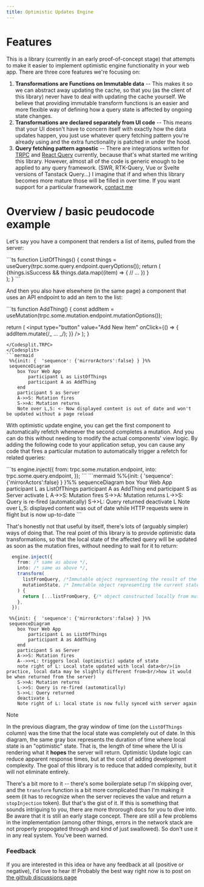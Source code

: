 ```yaml
---
title: Optimistic Updates Engine
---
```


# Features

This is a library (currently in an early proof-of-concept stage) that attempts to make it easier to implement optimistic engine functionality in your web app. There are three core features we're focusing on:

1. **Transformations are Functions on Immutable data** -- This makes it so we can abstract away updating the cache, so that you (as the client of this library) never have to deal with updating the cache yourself. We believe that providing immutable transform functions is an easier and more flexible way of defining how a query state is affected by ongoing state changes.
2. **Transformations are declared separately from UI code** -- This means that your UI doesn't have to concern itself with exactly how the data updates happen, you just use whatever query fetching pattern you're already using and the extra functionality is patched in under the hood.
3. **Query fetching pattern agnostic** -- There are integrations written for [TRPC](https://trpc.io/) and [React Query](https://tanstack.com/query/latest/docs/framework/react/overview) currently, because that's what started me writing this library. However, almost all of the code is generic enough to be applied to any query framework. (SWR, RTK-Query, Vue or Svelte versions of Tanstack Query...) I imagine that if and when this library becomes more mature those will be filled in over time. If you want support for a particular framework, [contact me](#feedback)

# Overview / basic peudocode example

Let's say you have a component that renders a list of items, pulled from the server:

<Codesplit>
<Codesplit.TRPC>
```ts
function ListOfThings() {
  const things = useQuery(trpc.some.query.endpoint.queryOptions());
  return (
    <div>
      {things.isSuccess &&
        things.data.map((item) => {
          // ...
        })
      }
    </div>
  );
}
```
</Codesplit.TRPC>
</Codesplit>

And then you also have elsewhere (in the same page) a component that uses an API endpoint to add an item to the list:

<Codesplit>
<Codesplit.TRPC>
```ts
function AddThing() {
  const addItem = useMutation(trpc.some.mutation.endpoint.mutationOptions());

return (
<input
type="button"
value="Add New Item"
onClick={() => {
addItem.mutate(/_ ... _/);
}}
/>
);
}

````
</Codesplit.TRPC>
</Codesplit>
```mermaid
 %%{init: {  'sequence': {'mirrorActors':false} } }%%
 sequenceDiagram
    box Your Web App
        participant L as ListOfThings
        participant A as AddThing
    end
    participant S as Server
    A->>S: Mutation fires
    S->>A: Mutation returns
    Note over L,S: <- Now displayed content is out of date and won't be updated without a page reload
````

With optimistic update engine, you can get the first component to automatically refetch whenever the second completes a mutation. And you can do this without needing to modify the actual components' view logic. By adding the following code to your application setup, you can cause any code that fires a particular mutation to automatically trigger a refetch for related queries:

<Codesplit>
<Codesplit.TRPC>
```ts
  engine.inject({
    from: trpc.some.mutation.endpoint,
    into: trpc.some.query.endpoint,
  });
```
</Codesplit.TRPC>
</Codesplit>
```mermaid
 %%{init: {  'sequence': {'mirrorActors':false} } }%%
 sequenceDiagram
    box Your Web App
        participant L as ListOfThings
        participant A as AddThing
    end
    participant S as Server
    activate L
    A->>S: Mutation fires
    S->>A: Mutation returns
    L->>S: Query is re-fired (automatically)
    S->>L: Query returned
    deactivate L
    Note over L,S: displayed content was out of date while HTTP requests were in flight but is now up-to-date
```

That's honestly not that useful by itself, there's lots of (arguably simpler) ways of doing that. The real point of this library is to provide optimistic data transformations, so that the local state of the affected query will be updated as soon as the mutation fires, without needing to wait for it to return:

```ts
  engine.inject({
    from: /* same as above */,
    into: /* same as above */,
    transform(
      listFromQuery, /*Immutable object representing the result of the query*/
      mutationState, /* Immutable object representing the current state (input, maybe output, maybe error) of the mutation */
    ) {
      return [...listFromQuery, {/* object constructed locally from mutationState */}];
    },
  });
```

```mermaid
 %%{init: {  'sequence': {'mirrorActors':false} } }%%
 sequenceDiagram
    box Your Web App
        participant L as ListOfThings
        participant A as AddThing
    end
    participant S as Server
    A->>S: Mutation fires
    A-->>+L: triggers local (optimistic) update of state
    note right of L: Local state updated with local data<br/>(in practice, local data may be slightly different from<br/>how it would be when returned from the server)
    S->>A: Mutation returns
    L->>S: Query is re-fired (automatically)
    S->>L: Query returned
    deactivate L
    Note right of L: local state is now fully synced with server again
```

> [!NOTE]
>
> In the previous diagram, the gray window of time (on the `ListOfThings` column) was the time that the local state was completely out of date. In this diagram, the same gray box represents the duration of time where local state is an "optimistic" state. That is, the length of time where the UI is rendering what it **hopes** the server will return. Optimistic Update logic can reduce apparent response times, but at the cost of adding development complexity. The goal of this library is to reduce that added complexity, but it will not eliminate entirely.

There's a bit more to it -- there's some boilerplate setup I'm skipping over, and the `transform` function is a bit more complicated than I'm making it seem (it has to recognize when the server recieves the value and return a `stopInjection` token). But that's the gist of it. If this is something that sounds intriguing to you, there are more throrough docs for you to dive into. Be aware that it is still an early stage concept. There are still a few problems in the implementation (among other things, errors in the network stack are not properly propogated through and kind of just swallowed). So don't use it in any real system. You've been warned.

### Feedback

If you are interested in this idea or have any feedback at all (positive or negative), I'd love to hear it! Probably the best way right now is to post on [the github discussions page](https://github.com/JonLoesch/optimistic-updates/discussions)
